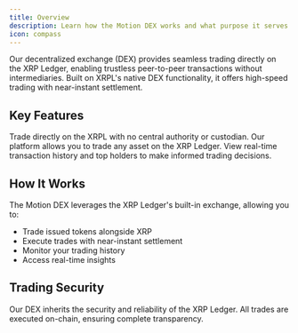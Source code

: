 ```yaml
---
title: Overview
description: Learn how the Motion DEX works and what purpose it serves.
icon: compass
---
```


Our decentralized exchange (DEX) provides seamless trading directly on the XRP Ledger, enabling trustless peer-to-peer transactions without intermediaries. Built on XRPL's native DEX functionality, it offers high-speed trading with near-instant settlement.

## Key Features

<AccordionGroup>
  <Accordion title="Decentralization" icon="chart-line">
    Trade directly on the XRPL with no central authority or custodian.
  </Accordion>
  
  <Accordion title="Asset diversity" icon="coins">
    Our platform allows you to trade any asset on the XRP Ledger.
  </Accordion>

  <Accordion title="Real-time insights" icon="chart-pie">
    View real-time transaction history and top holders to make informed trading decisions.
  </Accordion>
</AccordionGroup>

## How It Works

The Motion DEX leverages the XRP Ledger's built-in exchange, allowing you to:

- Trade issued tokens alongside XRP
- Execute trades with near-instant settlement
- Monitor your trading history
- Access real-time insights

## Trading Security

Our DEX inherits the security and reliability of the XRP Ledger. All trades are executed on-chain, ensuring complete transparency.
